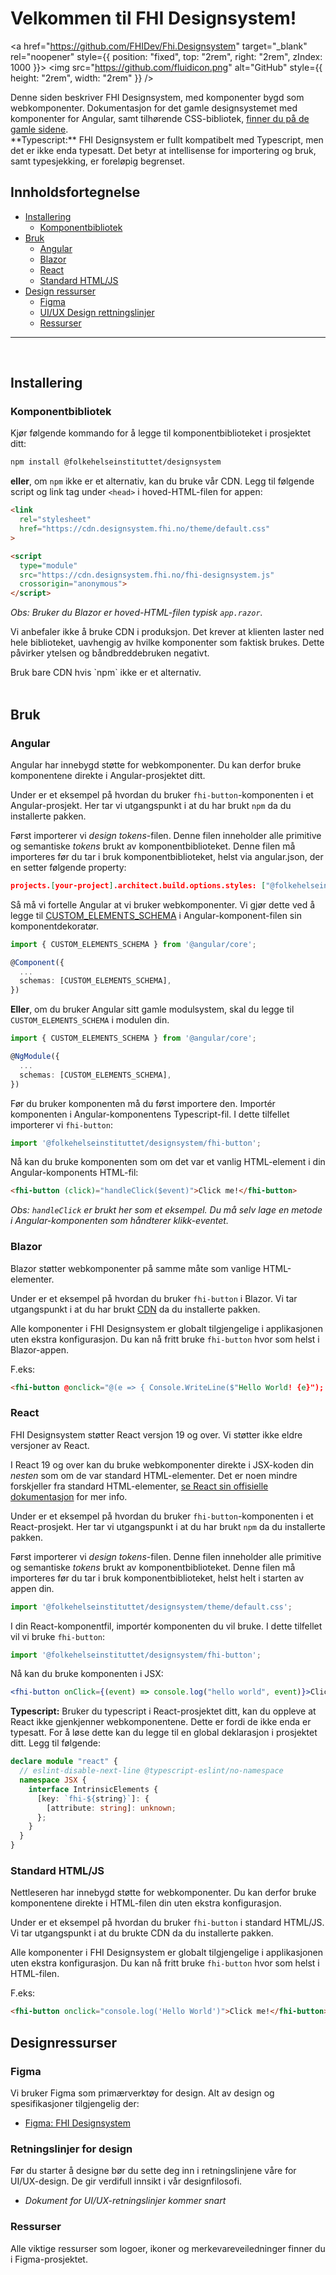 
<Meta title="Kom i gang" />
 
# Velkommen til FHI Designsystem!

<a href="https://github.com/FHIDev/Fhi.Designsystem" target="_blank" rel="noopener" style={{ position: "fixed", top: "2rem", right: "2rem", zIndex: 1000 }}>
  <img src="https://github.com/fluidicon.png" alt="GitHub" style={{ height: "2rem", width: "2rem" }} />
</a>

<div style={{padding: ".25rem 1rem", background: "#D3E3F5", borderRadius: "2px", borderBottom: "4px solid #3283CE", marginBottom: "1rem"}}>
Denne siden beskriver FHI Designsystem, med komponenter bygd som webkomponenter.
Dokumentasjon for det gamle designsystemet med komponenter for Angular, samt tilhørende CSS-bibliotek, <a href="https://old.designsystem.fhi.no" target="_blank" rel="noopener" style={{ color: "#222", textDecoration: "underline" }}>finner du på de gamle sidene</a>.
</div>

<div style={{padding: ".25rem 1rem", background: "#FFE7BA", borderRadius: "2px", borderBottom: "4px solid #F1A541", marginBottom: "2rem"}}>
**Typescript:** FHI Designsystem er fullt kompatibelt med Typescript, men det er ikke enda typesatt. Det betyr at intellisense for importering og bruk, samt typesjekking, er foreløpig begrenset.
</div>

## Innholdsfortegnelse
 
- [Installering](#installering)
  - [Komponentbibliotek](#komponentbibliotek)
- [Bruk](#bruk)
  - [Angular](#angular)
  - [Blazor](#blazor)
  - [React](#react)
  - [Standard HTML/JS](#standard-htmljs)
- [Design ressurser](#design-ressurser)
  - [Figma](#figma)
  - [UI/UX Design rettningslinjer](#uiux-design-rettningslinjer)
  - [Ressurser](#ressurser)

---
<br />

## Installering

### Komponentbibliotek
 
Kjør følgende kommando for å legge til komponentbiblioteket i prosjektet ditt:
```zsh
npm install @folkehelseinstituttet/designsystem
```
**eller**, om `npm` ikke er et alternativ, kan du bruke vår CDN. Legg til følgende script og link tag under `<head>` i hoved-HTML-filen for appen:

```html
<link
  rel="stylesheet"
  href="https://cdn.designsystem.fhi.no/theme/default.css"
>

<script
  type="module"
  src="https://cdn.designsystem.fhi.no/fhi-designsystem.js"
  crossorigin="anonymous">
</script>
```

_Obs: Bruker du Blazor er hoved-HTML-filen typisk `app.razor`._

<div style={{padding: ".25rem 1rem", background: "#FEE9E6", borderRadius: "2px", borderBottom: "4px solid #EC7C73", marginBottom: "2rem"}} >
<p>
Vi anbefaler ikke å bruke CDN i produksjon.
Det krever at klienten laster ned hele biblioteket, uavhengig av hvilke komponenter som faktisk brukes. Dette påvirker ytelsen og båndbreddebruken negativt.
</p>
Bruk bare CDN hvis `npm` ikke er et alternativ.
</div>

<br />

## Bruk

### Angular
Angular har innebygd støtte for webkomponenter. Du kan derfor bruke komponentene direkte i Angular-prosjektet ditt.

Under er et eksempel på hvordan du bruker `fhi-button`-komponenten i et Angular-prosjekt. Her tar vi utgangspunkt i at du har brukt `npm` da du installerte pakken.

Først importerer vi _design tokens_-filen. Denne filen inneholder alle primitive og semantiske _tokens_ brukt av komponentbiblioteket.
Denne filen må importeres før du tar i bruk komponentbiblioteket, helst via angular.json, der en setter følgende property:
```json
projects.[your-project].architect.build.options.styles: ["@folkehelseinstituttet/designsystem/theme/default.css"]
```

Så må vi fortelle Angular at vi bruker webkomponenter.
Vi gjør dette ved å legge til <a href="https://angular.dev/api/core/CUSTOM_ELEMENTS_SCHEMA">CUSTOM_ELEMENTS_SCHEMA</a>
i Angular-komponent-filen sin komponentdekoratør.

```ts
import { CUSTOM_ELEMENTS_SCHEMA } from '@angular/core';

@Component({
  ...
  schemas: [CUSTOM_ELEMENTS_SCHEMA],
})

```

**Eller**, om du bruker Angular sitt gamle modulsystem, skal du legge til `CUSTOM_ELEMENTS_SCHEMA` i modulen din.

```ts
import { CUSTOM_ELEMENTS_SCHEMA } from '@angular/core';

@NgModule({
  ...
  schemas: [CUSTOM_ELEMENTS_SCHEMA],
})

```
Før du bruker komponenten må du først importere den. Importér komponenten i Angular-komponentens Typescript-fil. I dette tilfellet importerer vi `fhi-button`:
```ts
import '@folkehelseinstituttet/designsystem/fhi-button';
```

Nå kan du bruke komponenten som om det var et vanlig HTML-element i din Angular-komponents HTML-fil:

```html
<fhi-button (click)="handleClick($event)">Click me!</fhi-button>
```
_Obs: `handleClick` er brukt her som et eksempel. Du må selv lage en metode i Angular-komponenten som håndterer klikk-eventet._

### Blazor

Blazor støtter webkomponenter på samme måte som vanlige HTML-elementer.

Under er et eksempel på hvordan du bruker `fhi-button` i Blazor. Vi tar utgangspunkt i at du har brukt [CDN](#komponentbibliotek) da du installerte pakken.

Alle komponenter i FHI Designsystem er globalt tilgjengelige i applikasjonen uten ekstra konfigurasjon.
Du kan nå fritt bruke `fhi-button` hvor som helst i Blazor-appen.

F.eks:
```html
<fhi-button @onclick="@(e => { Console.WriteLine($"Hello World! {e}"); })">Click me!</fhi-button>
```

### React

<div style={{padding: ".25rem 1rem", background: "#FFE7BA", borderRadius: "2px", borderBottom: "4px solid #F1A541", marginBottom: "2rem"}} >
FHI Designsystem støtter React versjon 19 og over. Vi støtter ikke eldre versjoner av React.
</div>

I React 19 og over kan du bruke webkomponenter direkte i JSX-koden din _nesten_ som om de var standard HTML-elementer.
Det er noen mindre forskjeller fra standard HTML-elementer, [se React sin offisielle dokumentasjon](https://react.dev/reference/react-dom/components#custom-html-elements) for mer info.

Under er et eksempel på hvordan du bruker `fhi-button`-komponenten i et React-prosjekt. Her tar vi utgangspunkt i at du har brukt `npm` da du installerte pakken.

Først importerer vi _design tokens_-filen. Denne filen inneholder alle primitive og semantiske _tokens_ brukt av komponentbiblioteket.
Denne filen må importeres før du tar i bruk komponentbiblioteket, helst helt i starten av appen din.
```ts
import '@folkehelseinstituttet/designsystem/theme/default.css';
```

I din React-komponentfil, importér komponenten du vil bruke. I dette tilfellet vil vi bruke `fhi-button`:
```jsx
import '@folkehelseinstituttet/designsystem/fhi-button';
```

Nå kan du bruke komponenten i JSX:

```jsx
<fhi-button onClick={(event) => console.log("hello world", event)}>Click me!</fhi-button>
```

**Typescript:** Bruker du typescript i React-prosjektet ditt, kan du oppleve at React ikke gjenkjenner webkomponentene. Dette er fordi de ikke enda er typesatt.
For å løse dette kan du legge til en global deklarasjon i prosjektet ditt. Legg til følgende:

```ts
declare module "react" {
  // eslint-disable-next-line @typescript-eslint/no-namespace
  namespace JSX {
    interface IntrinsicElements {
      [key: `fhi-${string}`]: {
        [attribute: string]: unknown;
      };
    }
  }
}
```

### Standard HTML/JS

Nettleseren har innebygd støtte for webkomponenter. Du kan derfor bruke komponentene direkte i HTML-filen din uten ekstra konfigurasjon. 

Under er et eksempel på hvordan du bruker `fhi-button` i standard HTML/JS. Vi tar utgangspunkt i at du brukte CDN da du installerte pakken.

Alle komponenter i FHI Designsystem er globalt tilgjengelige i applikasjonen uten ekstra konfigurasjon.
Du kan nå fritt bruke `fhi-button` hvor som helst i HTML-filen.

F.eks:
```html
<fhi-button onclick="console.log('Hello World')">Click me!</fhi-button>
```

## Designressurser

### Figma

Vi bruker Figma som primærverktøy for design. Alt av design og spesifikasjoner tilgjengelig der:

- [Figma: FHI Designsystem](https://www.figma.com/design/VgQG6XeEbFOmHIrxyAOACR/FHI-Designsystem?node-id=0-1&p=f&t=XhXBP8JLJ0J7IPSj-0)

### Retningslinjer for design
 
Før du starter å designe bør du sette deg inn i retningslinjene våre for UI/UX-design. De gir verdifull innsikt i vår designfilosofi.

- _Dokument for UI/UX-retningslinjer kommer snart_

### Ressurser

Alle viktige ressurser som logoer, ikoner og merkevareveiledninger finner du i Figma-prosjektet.
